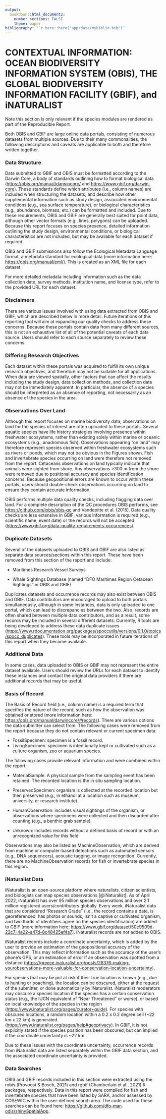 ```yaml
---
output:
  bookdown::html_document2:
    number_sections: FALSE
    theme: paper
bibliography: '`r here::here("app/data/mybiblio.bib")`'
---
```


# **CONTEXTUAL INFORMATION: OCEAN BIODIVERSITY INFORMATION SYSTEM (OBIS), THE GLOBAL BIODIVERSITY INFORMATION FACILITY (GBIF), and iNATURALIST**

Note this section is only relevant if the species modules are rendered as part of the Reproducible Report.

Both OBIS and GBIF are large online data portals, consisting of numerous datasets from multiple sources. Due to their many commonalities, the following descriptions and caveats are applicable to both and therefore written together.

### **Data Structure**

Data submitted to GBIF and OBIS must be formatted according to the Darwin Core, a body of standards outlining how to format biological data (<https://obis.org/manual/darwincore/> and <https://www.gbif.org/darwin-core>). These standards define which attributes (i.e., column names) are included when structuring the datasets, and describe how other supplemental information such as study design, associated environmental conditions (e.g., sea surface temperature), or biological characteristics (e.g., abundance, biomass, etc.) can be formatted and included. Due to these requirements, OBIS and GBIF are generally best suited for point data, although other vector formats (e.g., lines, polygons) can be uploaded. Because this report focuses on species presence, detailed information outlining the study design, environmental conditions, or biological characteristics are not included, but may be available for each dataset if required.

OBIS and GBIF submissions also follow the Ecological Metadata Language format, a metadata standard for ecological data (more information here: <https://obis.org/manual/eml/>). This is created as an XML file for each dataset.

For more detailed metadata including information such as the data collection date, survey methods, institution name, and license type, refer to the provided URL for each dataset.

### **Disclaimers**

There are various issues involved with using data extracted from OBIS and GBIF, which are described below in more detail. Future iterations of this reporting tool will aim at expanding our quality checks to address these concerns. Because these portals contain data from many different sources, this is not an exhaustive list of all of the potential caveats of each data source. Users should refer to each source separately to review these concerns.

### **Differing Research Objectives**

Each dataset within these portals was acquired to fulfill its own unique research objectives, and therefore may not be suitable for all applications. When data are viewed spatially, other factors that can affect the results including the study design, data collection methods, and collection date may not be immediately apparent. In particular, the
absence of a species should be interpreted as an absence of reporting, not necessarily as an absence of the species in the area.

### **Observations Over Land**

Although this report focuses on marine biodiversity data, observations on land for the species of interest are often uploaded to these portals. Several aquatic species have life history strategies involving presence within freshwater ecosystems, rather than existing solely within marine or oceanic ecosystems (e.g., anadromous fish). Observations appearing "on land" may therefore represent species observed within freshwater ecosystems such as rivers or ponds, which may not be obvious in the Figures shown. Fish and invertebrate species occurring on land were therefore not removed from the report. Cetaceans observations on land typically indicate that animals were sighted from shore. Any
observations \>300 m from the shore were removed due to positional accuracy and species identification concerns. Because geopositional errors are known to occur within these portals, users should double-check observations occurring on land to ensure they contain accurate information.

OBIS performs multiple data quality checks, including flagging data over land. For a complete description of the QC procedures OBIS performs, see <https://github.com/iobis/obis-qc> and Vandepitte et al. (2015). Data quality checks are less extensive in GBIF, various information is required (e.g., scientific name, event date) or the records will not be accepted (<https://www.gbif.org/data-quality-requirements-occurrences>).

### **Duplicate Datasets**

Several of the datasets uploaded to OBIS and GBIF are also listed as separate data sources/sections within this report. These have been removed from this section of the report and include:

-   Maritimes Research Vessel Surveys

-   Whale Sightings Database (named "DFO Maritimes Region Cetacean
    Sightings" in OBIS and GBIF)

Duplicates datasets and occurrence records may also exist between OBIS and GBIF. Data contributors are encouraged to upload to both portals simultaneously, although in some instances, data is only uploaded to one portal, which can lead to discrepancies between the two. Also, records are often shared between multiple data contributors, and as a result, some records may be included in several different datasets. Currently, R tools are being developed to address these data duplicate issues (<https://www.rdocumentation.org/packages/spoccutils/versions/0.1.0/topics/spocc_duplicates>). These tools may be incorporated in future iterations of this report when they become available.

### **Additional Data**

In some cases, data uploaded to OBIS or GBIF may not represent the entire dataset available. Users should review the URLs for each dataset to identify these instances and contact the original data providers if there are additional records that may be useful.

### **Basis of Record**

The Basis of Record field (i.e., column name) is a required term that specifies the nature of the record, such as how the observation was obtained or stored (more information here: <https://obis.org/manual/darwincore/#records>). There
are various options the data submitter can select from. The following cases were removed from the report because they do not contain relevant or current specimen data:

- FossilSpecimen: specimen is a fossil record.
- LivingSpecimen: specimen is intentionally kept or cultivated such as a culture organism, zoo or aquarium species.

The following cases provide relevant information and were combined within the report:

- MaterialSample: A physical sample from the sampling event has been retained. The recorded location is the in situ sampling location.

- PreservedSpecimen: organism is collected at the recorded location but then preserved (e.g., in ethanol at a location such as museum, university, or research institute).

- HumanObservation: includes visual sightings of the organism, or observations where specimens were collected and then discarded after counting (e.g., a benthic grab sample).

- Unknown: includes records without a defined basis of record or with an unrecognized value for this field

Observations may also be listed as MachineObservation, which are derived from machine or computer-based detections such as automated sensors (e.g., DNA sequencers), acoustic tagging, or image recognition. Currently, there are no MachineObservation records for fish or invertebrate species in this region.

### **iNaturalist Data**

iNaturalist is an open-source platform where naturalists, citizen scientists, and biologists can map species observations [@iNaturalist]. As of April 2022, iNaturalist has over 95 million species observations and over 2.1 million registered users/contributors globally. Every week, iNaturalist data that are considered "Research Grade" (i.e., the record contains a date, is georeferenced, has photos or sounds, isn't a captive or cultivated organism, and two thirds of identifiers agree on the species identification) are added to GBIF (more information here:
<https://www.gbif.org/dataset/50c9509d-22c7-4a22-a47d-8c48425ef4a7>).
iNaturalist records are not added to OBIS.

iNaturalist records include a coordinate uncertainty, which is added by the user to provide an estimation of the geopositional accuracy of the observation. This may reflect information such as the accuracy of the
user's phone's GPS, or an estimation of error if an observation was spotted from a distance
(<https://greece.inaturalist.org/posts/28376-making-yourobservations-more-valuable-for-conservation-location-uncertainty>).

For species that may be put at risk if their true location is known (e.g., due to hunting or poaching), the location can be obscured, either at the request of the submitter, or done automatically by iNaturalist. iNaturalist moderators may obscure a species location if the species has a certain conservation status (e.g., the IUCN equivalent of "Near
Threatened" or worse), or based on local knowledge of the species in the region (<https://www.inaturalist.org/pages/curator+guide>). For species with obscured locations, a random location within a 0.2 x 0.2 degree cell (\~22 km x 22 km) is generated (<https://www.inaturalist.org/pages/help#geoprivacy>). In GBIF, it is not explicitly stated if the species position has been obscured, but can implied if the coordinate uncertainty is \~22 km.

Due to these issues with the coordinate uncertainty, occurrence records from iNaturalist data are listed separately within the GBIF data section, and the associated coordinate uncertainty is provided.

### **Data Searches**

OBIS and GBIF records included in this section were extracted using the robis (Provoost & Bosch, 2021) and rgbif (Chamberlain et al., 2021) R packages, respectively. Data in this report were compiled for fish and invertebrate species that have been listed by SARA, and/or assessed by COSEWIC within the user-defined search area. The code used for these searches can be found here: <https://github.com/dfo-mar-odis/shinySpatialApp>.